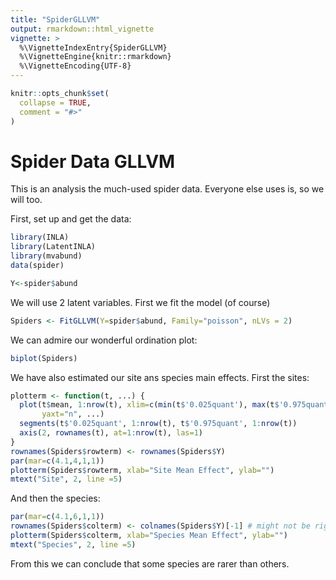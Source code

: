 ```yaml
---
title: "SpiderGLLVM"
output: rmarkdown::html_vignette
vignette: >
  %\VignetteIndexEntry{SpiderGLLVM}
  %\VignetteEngine{knitr::rmarkdown}
  %\VignetteEncoding{UTF-8}
---
```


```r
knitr::opts_chunk$set(
  collapse = TRUE,
  comment = "#>"
)
```

# Spider Data GLLVM

This is an analysis the much-used spider data. Everyone else uses is, so we will too.

First, set up and get the data:

```r
library(INLA)
library(LatentINLA)
library(mvabund)
data(spider)

Y<-spider$abund
```

We will use 2 latent variables. First we fit the model (of course)

```r
Spiders <- FitGLLVM(Y=spider$abund, Family="poisson", nLVs = 2)

```

We can admire our wonderful ordination plot:

```r
biplot(Spiders)

```

We have also estimated our site ans species main effects. First the sites:

```r
plotterm <- function(t, ...) {
  plot(t$mean, 1:nrow(t), xlim=c(min(t$'0.025quant'), max(t$'0.975quant')),
       yaxt="n", ...)
  segments(t$'0.025quant', 1:nrow(t), t$'0.975quant', 1:nrow(t))
  axis(2, rownames(t), at=1:nrow(t), las=1)
}
rownames(Spiders$rowterm) <- rownames(Spiders$Y)
par(mar=c(4.1,4,1,1))
plotterm(Spiders$rowterm, xlab="Site Mean Effect", ylab="")
mtext("Site", 2, line =5)

```
And then the species:

```r
par(mar=c(4.1,6,1,1))
rownames(Spiders$colterm) <- colnames(Spiders$Y)[-1] # might not be right
plotterm(Spiders$colterm, xlab="Species Mean Effect", ylab="")
mtext("Species", 2, line =5)
```

From this we can conclude that some species are rarer than others.
